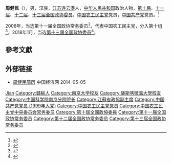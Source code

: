 '''周健民'''（{{bd|1956年|7月|}}），男，汉族，[[江苏|江苏]][[连云港|连云港]]人，[[中华人民共和国|中华人民共和国]]政治人物，[[第十届全国政协委员|第十届]]、[[第十一届全国政协委员|十一届]]、[[第十二届全国政协委员|十二届]]、[[第十三届全国政协委员|十三届全国政协委员]]，[[中国农工民主党|中国农工民主党]]党员，[[中国共产党|中国共产党]]党员。<ref>{{Cite web|title=江苏省政协新一届主席、副主席简历(主席黄莉新)_中国经济网——国家经济门户|url=http://district.ce.cn/newarea/sddy/201801/29/t20180129_27956734_1.shtml|work=district.ce.cn|accessdate=2019-03-17|archive-date=2021-04-17|archive-url=https://web.archive.org/web/20210417104527/http://district.ce.cn/newarea/sddy/201801/29/t20180129_27956734_1.shtml|dead-url=no}}</ref>

2008年，当选第十一届全国政协常务委员<ref>{{cite news|title=第十一届全国政协委员名单|url=http://www.indaa.com.cn/zt/2009qglh/zxzs/200903/t20090303_127573.html|accessdate=2013-04-09|newspaper=新华社北京1月25日电 中国人民政治协商会议第十一届全国委员会委员名单(共2237人，2008年1月25日政协第十届全国委员会常务委员会第二十次会议通过)|date=2008-01-25|deadurl=yes|archiveurl=https://web.archive.org/web/20130928014403/http://www.indaa.com.cn/zt/2009qglh/zxzs/200903/t20090303_127573.html|archivedate=2013-09-28}}</ref>，代表中国农工民主党，分入第十组<ref>{{cite news|title=全国政协信息-周健民|url=http://www.cppcc.gov.cn/CMS/wylibary/showJcwyxtInfoWylibary.action?tabJcwyxt.guid=11W0003640&wytype=wjwy|accessdate=2013-04-11|newspaper=全国政协委员会|archive-date=2018-01-27|archive-url=https://web.archive.org/web/20180127004418/http://www.cppcc.gov.cn/CMS/wylibary/showJcwyxtInfoWylibary.action?tabJcwyxt.guid=11W0003640&wytype=wjwy|dead-url=no}}</ref>。2018年1月，当选[[中国人民政治协商会议第十三届全国委员会委员名单|第十三届全国政协委员]]<ref>{{Cite web|url=http://sports.163.com/18/0126/06/D92BRKK400051C89.html|title=中国人民政治协商会议第十三届全国委员会委员名单|accessdate=2018-01-26|last=|work=网易|archive-url=https://web.archive.org/web/20180127143232/http://sports.163.com/18/0126/06/D92BRKK400051C89.html|archive-date=2018-01-27|dead-url=yes}}</ref>。

== 參考文獻 ==
{{reflist}}

== 外部链接 ==
* [http://district.ce.cn/newarea/sddy/201301/24/t20130124_24060317_3.shtml 周健民简历]{{Wayback|url=http://district.ce.cn/newarea/sddy/201301/24/t20130124_24060317_3.shtml |date=20190608015430 }} 中国经济网 2014-05-05

{{江苏省领导人}}
{{中国农工民主党第十四届中央委员会}}
{{中国农工民主党第十五届中央委员会}}
{{中国农工民主党第十六届中央委员会}}

{{Authority control}}
{{DEFAULTSORT:Zhou周}}
[[Category:周姓|Jian]]
[[Category:贛榆人|Category:贛榆人]]
[[Category:南京大学校友|Category:南京大学校友]]
[[Category:薩斯喀徹溫大學校友|Category:薩斯喀徹溫大學校友]]
[[Category:中国科学院南京分院院长|Category:中国科学院南京分院院长]]
[[Category:江蘇省政協副主席|Category:江蘇省政協副主席]]
[[Category:中国共产党党员_(1999年入党)|Category:中国共产党党员 (1999年入党)]]
[[Category:中国农工民主党党员|Category:中国农工民主党党员]]
[[Category:中国农工民主党中央委员会常务委员|Category:中国农工民主党中央委员会常务委员]]
[[Category:第十屆全國政協委員|Category:第十屆全國政協委員]]
[[Category:第十一届全国政协常务委员|Category:第十一届全国政协常务委员]]
[[Category:第十二届全国政协常务委员|Category:第十二届全国政协常务委员]]
[[Category:第十三届全国政协常务委员|Category:第十三届全国政协常务委员]]